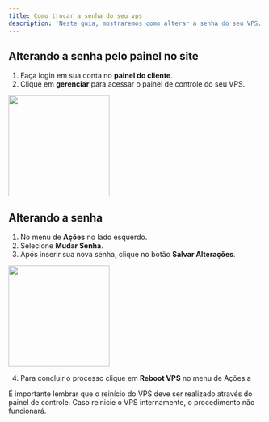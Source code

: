 ```yaml
---
title: Como trocar a senha do seu vps
description: 'Neste guia, mostraremos como alterar a senha do seu VPS.'
---
```


## Alterando a senha pelo painel no site

1. Faça login em sua conta no **painel do cliente**.
2. Clique em **gerenciar** para acessar o painel de controle do seu VPS.

<img height="200" src="/images/paineldecontrole.png" />

## Alterando a senha

1. No menu de **Ações** no lado esquerdo.
2. Selecione **Mudar Senha**.
3. Após inserir sua nova senha, clique no botão **Salvar Alterações**.

<img height="200" src="/images/trocar-senha-vps/trocandosenha.png" />

4. Para concluir o processo clique em **Reboot VPS** no menu de Ações.a

<Warning>É importante lembrar que o reinício do VPS deve ser realizado através do painel de controle. Caso reinicie o VPS internamente, o procedimento não funcionará.</Warning>